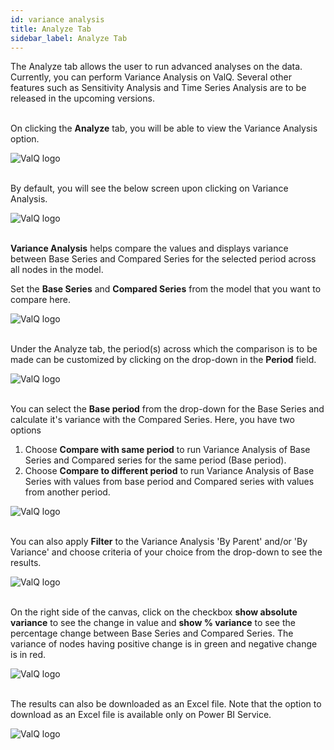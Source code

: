 ```yaml
---
id: variance analysis
title: Analyze Tab
sidebar_label: Analyze Tab
---
```


<div style={{textAlign: 'justify'}}>
The Analyze tab allows the user to run advanced analyses on the data. Currently, you can perform  Variance Analysis on ValQ.
Several other features such as Sensitivity Analysis and Time Series Analysis are to be released in the upcoming versions.
<br /> <br />

On clicking the **Analyze** tab, you will be able to view the Variance Analysis option.
</div>
<div style={{textAlign: 'center'}}>
<img alt="ValQ logo" src={useBaseUrl('/doc-images/build/analyze1.png')} />
</div>
<br />
<div style={{textAlign: 'justify'}}>

By default, you will see the below screen upon clicking on Variance Analysis.
</div>
<div style={{textAlign: 'center'}}>
<img alt="ValQ logo" src={useBaseUrl('/doc-images/build/analyze2.png')} />
</div>
<br />
<div style={{textAlign: 'justify'}}>

**Variance Analysis** helps compare the values and displays variance between Base Series and Compared Series for the
selected period across all nodes in the model.

Set the **Base Series** and **Compared Series** from the model that you want to compare here. 
</div>
<div style={{textAlign: 'center'}}>
<img alt="ValQ logo" src={useBaseUrl('/doc-images/build/analyze3.png')} />
</div>
<br />
<div style={{textAlign: 'justify'}}>

Under the Analyze tab, the period(s) across which the comparison is to be made can be customized by clicking on the drop-down in the **Period** field.
</div>
<div style={{textAlign: 'center'}}>
<img alt="ValQ logo" src={useBaseUrl('/doc-images/build/analyze4.png')} />
</div>
<br />
<div style={{textAlign: 'justify'}}>

You can select the **Base period** from the drop-down for the Base Series and calculate it's variance with the Compared Series.
Here, you have two options

  1. Choose **Compare with same period** to run Variance Analysis of Base Series and Compared series for the same period (Base period).
  2. Choose **Compare to different period** to run Variance Analysis of Base Series with values from base period and Compared series
    with values from another period.

</div>
<div style={{textAlign: 'center'}}>
<img alt="ValQ logo" src={useBaseUrl('/doc-images/build/analyze6.png')} />
</div>
<br />
<div style={{textAlign: 'justify'}}>

You can also apply **Filter** to the Variance Analysis 'By Parent' and/or 'By Variance' and choose criteria of your choice from the drop-down to see the results.
</div>
<div style={{textAlign: 'center'}}>
<img alt="ValQ logo" src={useBaseUrl('/doc-images/build/analyze5.png')} />
</div>
<br />
<div style={{textAlign: 'justify'}}>

On the right side of the canvas, click on the checkbox **show absolute variance** to see the change in value and **show % variance**
to see the percentage change between Base Series and Compared Series. The variance of nodes having positive change is in green and
negative change is in red.

</div>
<div style={{textAlign: 'center'}}>
<img alt="ValQ logo" src={useBaseUrl('/doc-images/build/analyze7.png')} />
</div>
<br />
<div style={{textAlign: 'justify'}}>

The results can also be downloaded as an Excel file. Note that the option to download as an Excel file is available only on Power BI Service.

</div>
<div style={{textAlign: 'center'}}>
<img alt="ValQ logo" src={useBaseUrl('/doc-images/build/analyze8.png')} />
</div>
